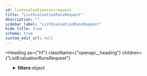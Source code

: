 ```yaml
---
id: listevaluationrunsrequest
title: "ListEvaluationRunsRequest"
description: ""
sidebar_label: "ListEvaluationRunsRequest"
hide_title: true
schema: true
custom_edit_url: null
---
```



<Heading
  as={"h1"}
  className={"openapi__heading"}
  children={"ListEvaluationRunsRequest"}
>
</Heading>





<ul>
  <SchemaItem
    collapsible={true}
    className={"schemaItem"}
  >
    <details
      style={{}}
      className={"openapi-markdown__details"}
    >
      <summary
        style={{}}
      >
        <span
          className={"openapi-schema__container"}
        >
          <strong
            className={"openapi-schema__property"}
          >
            filters
          </strong><span
            className={"openapi-schema__name"}
          >
             object
          </span>
        </span>
      </summary><div
        style={{"marginLeft":"1rem"}}
      >
        <div
          style={{"marginTop":".5rem","marginBottom":".5rem"}}
        >
          
          
          Filter listed evaluation runs by ALL filters specified
          
          
        </div><SchemaItem
          collapsible={false}
          name={"query"}
          required={false}
          schemaName={"string"}
          qualifierMessage={undefined}
          schema={{"type":"string","description":"search query substring match for experiment name or metadata"}}
        >
          
        </SchemaItem><SchemaItem
          collapsible={false}
          name={"projectId"}
          required={false}
          schemaName={"string"}
          qualifierMessage={undefined}
          schema={{"type":"string","description":"filter evaluation runs associated with the project"}}
        >
          
        </SchemaItem><SchemaItem
          collapsible={false}
          name={"runType"}
          required={false}
          schemaName={"EvaluationRunType (string)"}
          qualifierMessage={"**Possible values:** [`EVALUATION_RUN_TYPE_UNSPECIFIED`, `EVALUATION_RUN_TYPE_ADHOC`, `EVALUATION_RUN_TYPE_EXPERIMENT`]"}
          schema={{"type":"string","enum":["EVALUATION_RUN_TYPE_UNSPECIFIED","EVALUATION_RUN_TYPE_ADHOC","EVALUATION_RUN_TYPE_EXPERIMENT"],"title":"EvaluationRunType","description":"filter by run type. If not specified, lists all run types"}}
        >
          
        </SchemaItem>
      </div>
    </details>
  </SchemaItem><SchemaItem
    collapsible={false}
    name={"pageIndex"}
    required={false}
    schemaName={"integer"}
    qualifierMessage={undefined}
    schema={{"type":"integer"}}
  >
    
  </SchemaItem><SchemaItem
    collapsible={false}
    name={"pageSize"}
    required={false}
    schemaName={"integer"}
    qualifierMessage={undefined}
    schema={{"type":"integer"}}
  >
    
  </SchemaItem>
</ul>
            